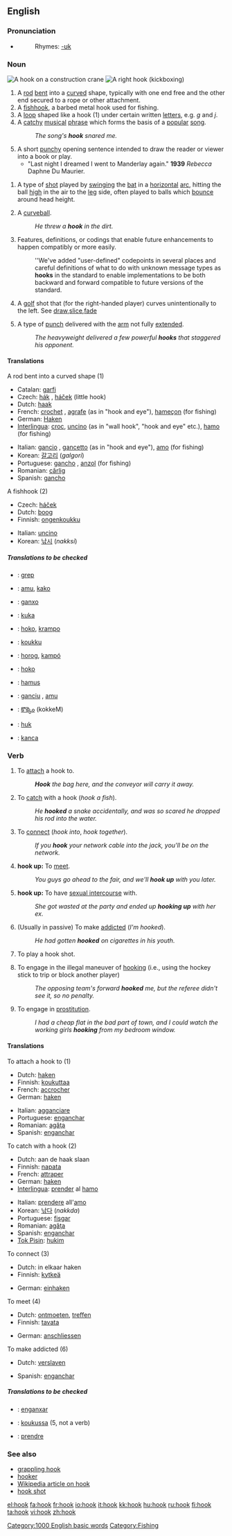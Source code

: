==English==

===Pronunciation===
*{{audio|en-us-hook.ogg|Audio (US)}}
*:Rhymes: [[Rhymes:English:-ʊk|-ʊk]]

===Noun===
[[Image:Blue_lifting_hook.jpg|thumb|A hook on a construction crane]]
[[Image:Kickboxing_right_hook_landing.jpg|thumb|A right hook (kickboxing)]]
{{en-noun}}

# A [[rod]] [[bent]] into a [[curve]]d shape, typically with one end free and the other end secured to a rope or other attachment.
# A [[fishhook]], a barbed metal hook used for fishing.
# A [[loop]] shaped like a hook (1) under certain written [[letter]]s, e.g. ''g'' and ''j''.
# A [[catchy]] [[musical]] [[phrase]] which forms the basis of a [[popular]] [[song]].
#: ''The song's '''hook''' snared me.''
# A short [[punchy]] opening sentence intended to draw the reader or viewer into a book or play.
#*"Last night I dreamed I went to Manderlay again." '''1939''' ''Rebecca'' Daphne Du Maurier. 
<!--#'''the hook:''' To be removed from an activity.
#: ''He is not handling this job, we've got to give him the '''hook'''.''-->
# {{cricket}} A type of [[shot]] played by [[swinging]] the [[bat]] in a [[horizontal]] [[arc]], hitting the ball [[high]] in the air to the [[leg]] side, often played to balls which [[bounce]] around head height.
# {{baseball}} A [[curveball]].
#: ''He threw a '''hook''' in the dirt.''
# {{software}} Features, definitions, or codings that enable future enhancements to happen compatibly or more easily. 
#: ''We've added "user-defined" codepoints in several places and careful definitions of what to do with unknown message types as '''hooks''' in the standard to enable implementations to be both backward and forward compatible to future versions of the standard.
# {{golf}} A [[golf]] shot that (for the right-handed player) curves unintentionally to the left. See [[draw]],[[slice]],[[fade]]
# {{boxing}} A type of [[punch]] delivered with the [[arm]] not fully [[extended]].
#:''The heavyweight delivered a few powerful '''hooks''' that staggered his opponent.''

====Translations====
;A rod bent into a curved shape (1)
{{top}}
*Catalan: [[garfi]] {{m}}
*Czech: [[hák]] {{m}}, [[háček]] {{m}} (little hook)
*Dutch: [[haak]]
*French: [[crochet]] {{m}}, [[agrafe]] {{f}} (as in "hook and eye"), [[hameçon]] {{m}} (for fishing)
*German: [[Haken]] {{m}}
*[[Interlingua]]: [[croc]], [[uncino]] (as in "wall hook", "hook and eye" etc.), [[hamo]] (for fishing)
{{mid}}
*Italian: [[gancio]] {{m}}, [[gancetto]] {{m}} (as in "hook and eye"), [[amo]] {{m}} (for fishing)
*Korean: [[갈고리]] (''galgori'')
*Portuguese: [[gancho]] {{m}}, [[anzol]] {{m}} (for fishing)
*Romanian: [[cârlig]] {{n}}
*Spanish: [[gancho]] {{m}}
{{bottom}}

;A fishhook (2)
{{top}}
*Czech: [[háček]] {{m}}
*Dutch: [[boog]]
*Finnish: [[ongenkoukku]]
{{mid}}
*Italian: [[uncino]]
*Korean: [[낚시]] (''nakksi'')
{{bottom}}

=====Translations to be checked=====
{{checktrans}}
*{{ttbc|Albanian}}: [[grep]] {{m}}
*{{ttbc|Basque}}: [[amu]], [[kako]]
*{{ttbc|Catalan}}: [[ganxo]] {{m}}
*{{ttbc|Croatian}}: [[kuka]] {{f}}
*{{ttbc|Esperanto}}: [[hoko]], [[krampo]]
*{{ttbc|Finnish}}: [[koukku]]
*{{ttbc|Hungarian}}: [[horog]], [[kampó]]
*{{ttbc|Ido}}: [[hoko]]
*{{ttbc|Latin}}: [[hamus]] {{m}}
*{{ttbc|Sardinian}}: [[ganciu]] {{m}}, [[amu]] {{m}}
*{{ttbc|Telugu}}: [[కొక్కెం]] (kokkeM)
*{{ttbc|Tok Pisin}}: [[huk]]
*{{ttbc|Turkish}}: [[kanca]] {{n}}

===Verb===
{{en-verb}}

# {{transitive}} To [[attach]] a hook to.
#:'''''Hook''' the bag here, and the conveyor will carry it away.''
# {{transitive}}To [[catch]] with a hook (''hook a fish'').
#:''He '''hooked''' a snake accidentally, and was so scared he dropped his rod into the water.''
# {{transitive}}To [[connect]] (''hook into'', ''hook together'').
#:''If you '''hook''' your network cable into the jack, you'll be on the network.''
# '''hook up:''' To [[meet]].
#:''You guys go ahead to the fair, and we'll '''hook up''' with you later.''
# '''hook up:''' {{slang}} To have [[sexual intercourse]] with.
#:''She got wasted at the party and ended up '''hooking up''' with her ex.''
# (Usually in passive) To make [[addicted]] (''I'm hooked'').
#:''He had gotten '''hooked''' on cigarettes in his youth.''
# {{cattag|Cricket}} To play a hook shot.
# {{cattag|ice hockey|hockey}} To engage in the illegal maneuver of [[hooking]] (i.e., using the hockey stick to trip or block another player)
#:''The opposing team's forward '''hooked''' me, but the referee didn't see it, so no penalty.''
# {{cattag|intransitive|slang}} To engage in [[prostitution]].
#:''I had a cheap flat in the bad part of town, and I could watch the working girls '''hooking''' from my bedroom window.''

====Translations====
;To attach a hook to (1)
{{top}}
*Dutch: [[haken]]
*Finnish: [[koukuttaa]]
*French: [[accrocher]]
*German: [[haken]]
{{mid}}
*Italian: [[agganciare]]
*Portuguese: [[enganchar]]
*Romanian: [[agăţa]]
*Spanish: [[enganchar]]
{{bottom}}

;To catch with a hook (2)
{{top}}
*Dutch: aan de haak slaan
*Finnish: [[napata]]
*French: [[attraper]]
*German: [[haken]]
*[[Interlingua]]: [[prender]] al [[hamo]]
{{mid}}
*Italian: [[prendere]] all'[[amo]]
*Korean: [[낚다]] (''nakkda'')
*Portuguese: [[fisgar]]
*Romanian: [[agăţa]]
*Spanish: [[enganchar]]
*[[Tok Pisin]]: [[hukim]]
{{bottom}}

;To connect (3)
{{top}}
*Dutch: in elkaar haken
*Finnish: [[kytkeä]]
{{mid}}
*German: [[einhaken]]
{{bottom}}

;To meet (4)
{{top}}
*Dutch: [[ontmoeten]], [[treffen]]
*Finnish: [[tavata]]
{{mid}}
*German: [[anschliessen]]
{{bottom}}

;To make addicted (6)
{{top}}
*Dutch: [[verslaven]]
{{mid}}
*Spanish: [[enganchar]]
{{bottom}}

=====Translations to be checked=====
{{checktrans}}
*{{ttbc|Catalan}}: [[enganxar]]
*{{ttbc|Finnish}}: [[koukussa]] (5, not a verb)
*{{ttbc|French}}: [[prendre]]

===See also===
*[[grappling hook]]
*[[hooker]]
*[[w:hook|Wikipedia article on hook]]
*[[hook shot]]

[[Category:1000 English basic words]]
[[Category:Fishing]]

[[el:hook]]
[[fa:hook]]
[[fr:hook]]
[[io:hook]]
[[it:hook]]
[[kk:hook]]
[[hu:hook]]
[[ru:hook]]
[[fi:hook]]
[[ta:hook]]
[[vi:hook]]
[[zh:hook]]